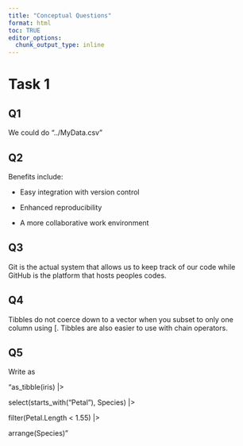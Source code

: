 ```yaml
---
title: "Conceptual Questions"
format: html
toc: TRUE
editor_options: 
  chunk_output_type: inline
---
```


# Task 1

## Q1

We could do "../MyData.csv"

## Q2

Benefits include:

-   Easy integration with version control

-   Enhanced reproducibility

-   A more collaborative work environment

## Q3

Git is the actual system that allows us to keep track of our code while GitHub is the platform that hosts peoples codes.

## Q4

Tibbles do not coerce down to a vector when you subset to only one column using \[. Tibbles are also easier to use with chain operators.

## Q5

Write as

"as_tibble(iris) \|\>

select(starts_with("Petal"), Species) \|\>

filter(Petal.Length \< 1.55) \|\>

arrange(Species)"

